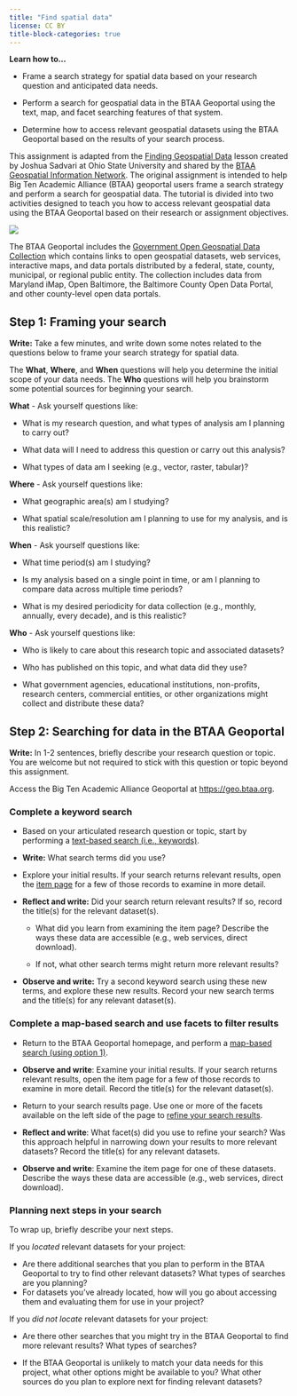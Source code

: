 ```yaml
---
title: "Find spatial data"
license: CC BY
title-block-categories: true
---
```


::: {.callout-note appearance="simple"}
**Learn how to...**

-   Frame a search strategy for spatial data based on your research question and anticipated data needs.

-   Perform a search for geospatial data in the BTAA Geoportal using the text, map, and facet searching features of that system.

-   Determine how to access relevant geospatial datasets using the BTAA Geoportal based on the results of your search process.
:::

::: {.callout-important appearance="minimal" icon="false"}
This assignment is adapted from the [Finding Geospatial Data](https://docs.google.com/presentation/d/1xL_DnaKo6ECf7qcLVHdXPTVafcFk0wCHB7CLBayRPnA/present#slide=id.g86c86e5ff3_0_881) lesson created by Joshua Sadvari at Ohio State University and shared by the [BTAA Geospatial Information Network](https://sites.google.com/umn.edu/btaa-gdp/tutorials). The original assignment is intended to help Big Ten Academic Alliance (BTAA) geoportal users frame a search strategy and perform a search for geospatial data. The tutorial is divided into two activities designed to teach you how to access relevant geospatial data using the BTAA Geoportal based on their research or assignment objectives.
:::

![](images/master-pnp-cph-3b20000-3b22000-3b22300-3b22345u.jpg)

The BTAA Geoportal includes the [Government Open Geospatial Data Collection](https://geo.btaa.org/?f%5Bdct_spatial_sm%5D%5B%5D=Maryland&f%5Bpcdm_memberOf_sm%5D%5B%5D=ba5cc745-21c5-4ae9-954b-72dd8db6815a) which contains links to open geospatial datasets, web services, interactive maps, and data portals distributed by a federal, state, county, municipal, or regional public entity. The collection includes data from Maryland iMap, Open Baltimore, the Baltimore County Open Data Portal, and other county-level open data portals.

## **Step 1: Framing your search**

**Write:** Take a few minutes, and write down some notes related to the questions below to frame your search strategy for spatial data.

::: {.callout-tip appearance="simple"}
The **What**, **Where**, and **When** questions will help you determine the initial scope of your data needs. The **Who** questions will help you brainstorm some potential sources for beginning your search.
:::

**What** - Ask yourself questions like:

-   What is my research question, and what types of analysis am I planning to carry out?

-   What data will I need to address this question or carry out this analysis?

-   What types of data am I seeking (e.g., vector, raster, tabular)?

**Where** - Ask yourself questions like:

-   What geographic area(s) am I studying?

-   What spatial scale/resolution am I planning to use for my analysis, and is this realistic?

**When** - Ask yourself questions like:

-   What time period(s) am I studying?

-   Is my analysis based on a single point in time, or am I planning to compare data across multiple time periods?

-   What is my desired periodicity for data collection (e.g., monthly, annually, every decade), and is this realistic?

**Who** - Ask yourself questions like:

-   Who is likely to care about this research topic and associated datasets?

-   Who has published on this topic, and what data did they use?

-   What government agencies, educational institutions, non-profits, research centers, commercial entities, or other organizations might collect and distribute these data?

## **Step 2: Searching for data in the BTAA Geoportal**

**Write:** In 1-2 sentences, briefly describe your research question or topic. You are welcome but not required to stick with this question or topic beyond this assignment.

Access the Big Ten Academic Alliance Geoportal at [https://geo.btaa.org](https://geo.btaa.org/).

### Complete a keyword search

-   Based on your articulated research question or topic, start by performing a [text-based search (i.e., keywords)](https://sites.google.com/umn.edu/btaa-gdp/help/how-to-use-the-btaa-geoportal#h.p_23WAhqSUrRrW).

-   **Write:** What search terms did you use?

-   Explore your initial results. If your search returns relevant results, open the [item page](https://sites.google.com/umn.edu/btaa-gdp/help/how-to-use-the-btaa-geoportal#h.p_e8issoLgre31) for a few of those records to examine in more detail.

-   **Reflect and write:** Did your search return relevant results? If so, record the title(s) for the relevant dataset(s).

    -   What did you learn from examining the item page? Describe the ways these data are accessible (e.g., web services, direct download).

    -   If not, what other search terms might return more relevant results?

-   **Observe and write:** Try a second keyword search using these new terms, and explore these new results. Record your new search terms and the title(s) for any relevant dataset(s).

### Complete a map-based search and use facets to filter results

-   Return to the BTAA Geoportal homepage, and perform a [map-based search (using option 1)](https://sites.google.com/umn.edu/btaa-gdp/help/how-to-use-the-btaa-geoportal#h.p_7p2W7hkqsEa2).

-   **Observe and write**: Examine your initial results. If your search returns relevant results, open the item page for a few of those records to examine in more detail. Record the title(s) for the relevant dataset(s).

-   Return to your search results page. Use one or more of the facets available on the left side of the page to [refine your search results](https://sites.google.com/umn.edu/btaa-gdp/help/how-to-use-the-btaa-geoportal#h.p_4hbj0ETHrUBp).

-   **Reflect and write**: What facet(s) did you use to refine your search? Was this approach helpful in narrowing down your results to more relevant datasets? Record the title(s) for any relevant datasets.

-   **Observe and write**: Examine the item page for one of these datasets. Describe the ways these data are accessible (e.g., web services, direct download).

### Planning next steps in your search

To wrap up, briefly describe your next steps.

If you *located* relevant datasets for your project:

-   Are there additional searches that you plan to perform in the BTAA Geoportal to try to find other relevant datasets? What types of searches are you planning?
-   For datasets you've already located, how will you go about accessing them and evaluating them for use in your project?

If you *did not locate* relevant datasets for your project:

-   Are there other searches that you might try in the BTAA Geoportal to find more relevant results? What types of searches?

-   If the BTAA Geoportal is unlikely to match your data needs for this project, what other options might be available to you? What other sources do you plan to explore next for finding relevant datasets?
